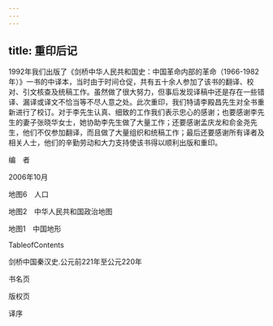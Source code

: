 ```yaml
---
---
---
```

title: 重印后记
---



1992年我们出版了《剑桥中华人民共和国史：中国革命内部的革命（1966-1982年）》一书的中译本，当时由于时间仓促，共有五十余人参加了该书的翻译、校对、引文核查及统稿工作。虽然做了很大努力，但事后发现译稿中还是存在一些错译、漏译或译文不恰当等不尽人意之处。此次重印，我们特请李殿昌先生对全书重新进行了校订。对于李先生认真、细致的工作我们表示忠心的感谢；也要感谢李先生的妻子张晓华女士，她协助李先生做了大量工作；还要感谢孟庆龙和俞金尧先生，他们不仅参加翻译，而且做了大量组织和统稿工作；最后还要感谢所有译者及相关人士，他们的辛勤劳动和大力支持使该书得以顺利出版和重印。

编　者

2006年10月





地图6　人口



地图2　中华人民共和国政治地图



地图1　中国地形

TableofContents

剑桥中国秦汉史.公元前221年至公元220年

书名页



版权页



译序